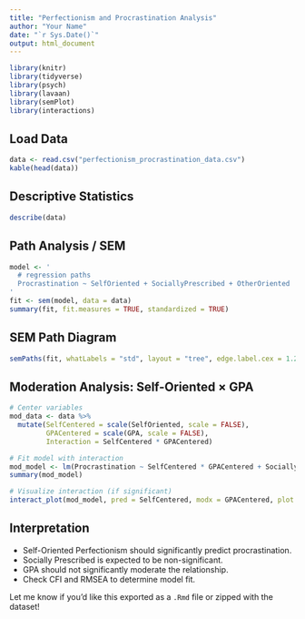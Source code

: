 ```yaml
---
title: "Perfectionism and Procrastination Analysis"
author: "Your Name"
date: "`r Sys.Date()`"
output: html_document
---
```


```r
library(knitr)
library(tidyverse)
library(psych)
library(lavaan)
library(semPlot)
library(interactions)
```

## Load Data

```r
data <- read.csv("perfectionism_procrastination_data.csv")
kable(head(data))
```

## Descriptive Statistics

```r
describe(data)
```

## Path Analysis / SEM

```r
model <- '
  # regression paths
  Procrastination ~ SelfOriented + SociallyPrescribed + OtherOriented
'
fit <- sem(model, data = data)
summary(fit, fit.measures = TRUE, standardized = TRUE)
```

## SEM Path Diagram

```r
semPaths(fit, whatLabels = "std", layout = "tree", edge.label.cex = 1.2, fade = FALSE)
```

## Moderation Analysis: Self-Oriented × GPA

```r
# Center variables
mod_data <- data %>%
  mutate(SelfCentered = scale(SelfOriented, scale = FALSE),
         GPACentered = scale(GPA, scale = FALSE),
         Interaction = SelfCentered * GPACentered)

# Fit model with interaction
mod_model <- lm(Procrastination ~ SelfCentered * GPACentered + SociallyPrescribed + OtherOriented, data = mod_data)
summary(mod_model)

# Visualize interaction (if significant)
interact_plot(mod_model, pred = SelfCentered, modx = GPACentered, plot.points = TRUE)
```

## Interpretation

- Self-Oriented Perfectionism should significantly predict procrastination.
- Socially Prescribed is expected to be non-significant.
- GPA should not significantly moderate the relationship.
- Check CFI and RMSEA to determine model fit.

Let me know if you'd like this exported as a `.Rmd` file or zipped with the dataset!
